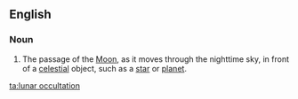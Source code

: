==English==

===Noun===
{{wikipedia|occultation#Occultations by the Moon|Lunar occultation}}
{{en-noun|head=[[lunar]] [[occultation]]}}

# {{astronomy}} The passage of the [[Moon]], as it moves through the nighttime sky, in front of a [[celestial]] object, such as a [[star]] or [[planet]].

[[ta:lunar occultation]]